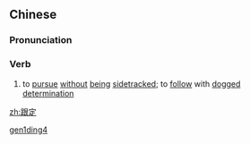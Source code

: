 ==Chinese==
{{zh-forms}}

===Pronunciation===
{{zh-pron
|m=gēndìng
|cat=v
}}

===Verb===
{{zh-verb}}

# {{lb|zh|archaic}} to [[pursue]] [[without]] [[being]] [[sidetracked]]; to [[follow]] with [[dogged]] [[determination]]

[[Category:Mandarin archaic terms|gen1ding4]]

[[zh:跟定]]